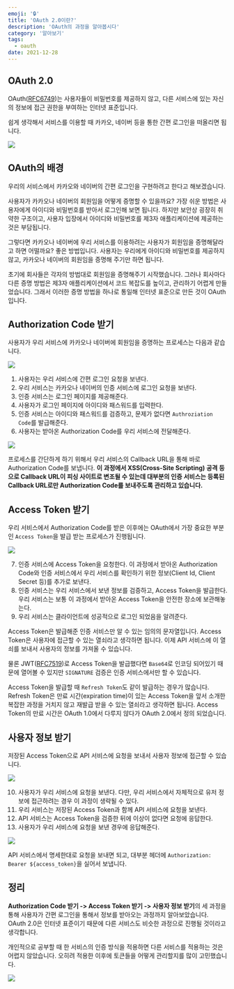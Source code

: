 ```yaml
---
emoji: '🔒'
title: 'OAuth 2.0이란?'
description: 'OAuth의 과정을 알아봅시다'
category: '알아보기'
tags:
  - oauth
date: 2021-12-28
---
```


## OAuth 2.0

OAuth([RFC6749](https://datatracker.ietf.org/doc/html/rfc6749))는 사용자들이 비밀번호를 제공하지 않고, 다른 서비스에 있는 자신의 정보에 접근 권한을 부여하는 인터넷 표준입니다.

쉽게 생각해서 서비스를 이용할 때 카카오, 네이버 등을 통한 간편 로그인을 떠올리면 됩니다.

![](0.png)

## OAuth의 배경

우리의 서비스에서 카카오와 네이버의 간편 로그인을 구현하려고 한다고 해보겠습니다.

사용자가 카카오나 네이버의 회원임을 어떻게 증명할 수 있을까요? 가장 쉬운 방법은 사용자에게 아이디와 비밀번호를 받아서 로그인해 보면 됩니다. 하지만 보안상 굉장히 취약한 구조이고, 사용자 입장에서 아이디와 비밀번호를 제3자 애플리케이션에 제공하는 것은 부담됩니다.

그렇다면 카카오나 네이버에 우리 서비스를 이용하려는 사용자가 회원임을 증명해달라고 하면 어떨까요? 좋은 방법입니다. 사용자는 우리에게 아이디와 비밀번호를 제공하지 않고, 카카오나 네이버의 회원임을 증명해 주기만 하면 됩니다.

초기에 회사들은 각자의 방법대로 회원임을 증명해주기 시작했습니다. 그러나 회사마다 다른 증명 방법은 제3자 애플리케이션에서 코드 복잡도를 높이고, 관리하기 어렵게 만들었습니다. 그래서 이러한 증명 방법을 하나로 통일해 인터넷 표준으로 만든 것이 OAuth입니다.

## Authorization Code 받기

사용자가 우리 서비스에 카카오나 네이버에 회원임을 증명하는 프로세스는 다음과 같습니다.

![](1.png)

1. 사용자는 우리 서비스에 간편 로그인 요청을 보낸다.
2. 우리 서비스는 카카오나 네이버의 인증 서비스에 로그인 요청을 보낸다.
3. 인증 서비스는 로그인 페이지를 제공해준다.
4. 사용자가 로그인 페이지에 아이디와 패스워드를 입력한다.
5. 인증 서비스는 아이디와 패스워드를 검증하고, 문제가 없다면 `Authroziation Code`를 발급해준다.
6. 사용자는 받아온 Authorization Code를 우리 서비스에 전달해준다.

![](2.png)

프로세스를 간단하게 하기 위해서 우리 서비스의 Callback URL을 통해 바로 Authorization Code를 보냅니다. **이 과정에서 XSS(Cross-Site Scripting) 공격 등으로 Callback URL이 피싱 사이트로 변조될 수 있는데 대부분의 인증 서비스는 등록된 Callback URL로만 Authorization Code를 보내주도록 관리하고 있습니다.**

## Access Token 받기

우리 서비스에서 Authorization Code를 받은 이후에는 OAuth에서 가장 중요한 부분인 `Access Token`을 발급 받는 프로세스가 진행됩니다.

![](3.png)

7. 인증 서비스에 Access Token을 요청한다. 이 과정에서 받아온 Authorization Code와 인증 서비스에서 우리 서비스를 확인하기 위한 정보(Client Id, Client Secret 등)를 추가로 보낸다.
8. 인증 서비스는 우리 서비스에서 보낸 정보를 검증하고, Access Token을 발급한다. 우리 서비스는 보통 이 과정에서 받아온 Access Token을 안전한 장소에 보관해놓는다.
9. 우리 서비스는 클라이언트에 성공적으로 로그인 되었음을 알려준다.

Access Token은 발급해준 인증 서비스만 알 수 있는 임의의 문자열입니다. Access Token은 사용자에 접근할 수 있는 열쇠라고 생각하면 됩니다. 이제 API 서비스에 이 열쇠를 보내서 사용자의 정보를 가져올 수 있습니다.

물론 JWT([RFC7519](https://datatracker.ietf.org/doc/html/rfc7519))로 Access Token을 발급했다면 `Base64`로 인코딩 되어있기 때문에 열어볼 수 있지만 `SIGNATURE` 검증은 인증 서비스에서만 할 수 있습니다.

Access Token을 발급할 때 `Refresh Token`도 같이 발급하는 경우가 많습니다. Refresh Token은 만료 시간(expiration time)이 있는 Access Token을 앞서 소개한 복잡한 과정을 거치지 않고 재발급 받을 수 있는 열쇠라고 생각하면 됩니다. Access Token의 만료 시간은 OAuth 1.0에서 다루지 않다가 OAuth 2.0에서 정의 되었습니다.

## 사용자 정보 받기

저장된 Access Token으로 API 서비스에 요청을 보내서 사용자 정보에 접근할 수 있습니다.

![](4.png)

10. 사용자가 우리 서비스에 요청을 보낸다. 다만, 우리 서비스에서 자체적으로 유저 정보에 접근하려는 경우 이 과정이 생략될 수 있다.
11. 우리 서비스는 저장된 Access Token과 함께 API 서비스에 요청을 보낸다.
12. API 서비스는 Access Token을 검증한 뒤에 이상이 없다면 요청에 응답한다.
13. 사용자가 우리 서비스에 요청을 보낸 경우에 응답해준다.

![](5.png)

API 서비스에서 명세한대로 요청을 보내면 되고, 대부분 헤더에 `Authorization: Bearer ${access_token}`을 실어서 보냅니다.

## 정리

**Authorization Code 받기 -> Access Token 받기 -> 사용자 정보 받기**의 세 과정을 통해 사용자가 간편 로그인을 통해서 정보를 받아오는 과정까지 알아보았습니다. OAuth 2.0은 인터넷 표준이기 때문에 다른 서비스도 비슷한 과정으로 진행될 것이라고 생각합니다.

개인적으로 공부할 때 한 서비스의 인증 방식을 적용하면 다른 서비스를 적용하는 것은 어렵지 않았습니다. 오히려 적용한 이후에 토큰들을 어떻게 관리할지를 많이 고민했습니다.

![](6.png)
